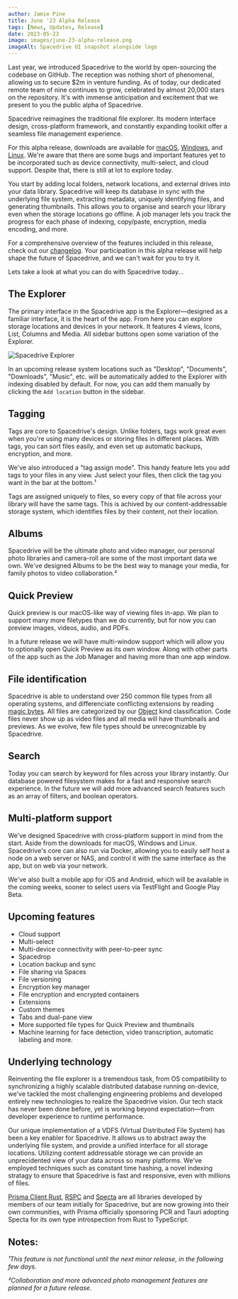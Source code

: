 ```yaml
---
author: Jamie Pine
title: June '23 Alpha Release
tags: [News, Updates, Release]
date: 2023-05-23
image: images/june-23-alpha-release.png
imageAlt: Spacedrive UI snapshot alongside logo
---
```


Last year, we introduced Spacedrive to the world by open-sourcing the codebase on GitHub. The reception was nothing short of phenomenal, allowing us to secure $2m in venture funding. As of today, our dedicated remote team of nine continues to grow, celebrated by almost 20,000 stars on the repository. It's with immense anticipation and excitement that we present to you the public alpha of Spacedrive.

Spacedrive reimagines the traditional file explorer. Its modern interface design, cross-platform framework, and constantly expanding toolkit offer a seamless file management experience.

For this alpha release, downloads are available for [macOS](), [Windows](), and [Linux](). We're aware that there are some bugs and important features yet to be incorporated such as device connectivity, multi-select, and cloud support. Despite that, there is still at lot to explore today.

You start by adding local folders, network locations, and external drives into your data library. Spacedrive will keep its database in sync with the underlying file system, extracting metadata, uniquely identifying files, and generating thumbnails. This allows you to organise and search your library even when the storage locations go offline. A job manager lets you track the progress for each phase of indexing, copy/paste, encryption, media encoding, and more.

For a comprehensive overview of the features included in this release, check out our [changelog](). Your participation in this alpha release will help shape the future of Spacedrive, and we can't wait for you to try it.

Lets take a look at what you can do with Spacedrive today...

## The Explorer

The primary interface in the Spacedrive app is the Explorer—designed as a familiar interface, it is the heart of the app. From here you can explore storage locations and devices in your network. It features 4 views, Icons, List, Columns and Media. All sidebar buttons open some variation of the Explorer.

![Spacedrive Explorer](/images/explorer.png)

In an upcoming release system locations such as "Desktop", "Documents", "Downloads", "Music", etc. will be automatically added to the Explorer with indexing disabled by default. For now, you can add them manually by clicking the `Add location` button in the sidebar.

## Tagging

Tags are core to Spacedrive's design. Unlike folders, tags work great even when you're using many devices or storing files in different places. With tags, you can sort files easily, and even set up automatic backups, encryption, and more.

We've also introduced a "tag assign mode". This handy feature lets you add tags to your files in any view. Just select your files, then click the tag you want in the bar at the bottom.¹

Tags are assigned uniquely to files, so every copy of that file across your library will have the same tags. This is achived by our content-addressable storage system, which identifies files by their content, not their location.

## Albums

Spacedrive will be the ultimate photo and video manager, our personal photo libraries and camera-roll are some of the most important data we own. We've designed Albums to be the best way to manage your media, for family photos to video collaboration.²

## Quick Preview

Quick preview is our macOS-like way of viewing files in-app. We plan to support many more filetypes than we do currently, but for now you can preview images, videos, audio, and PDFs.

In a future release we will have multi-window support which will allow you to optionally open Quick Preview as its own window. Along with other parts of the app such as the Job Manager and having more than one app window.

## File identification

Spacedrive is able to understand over 250 common file types from all operating systems, and differenciate conflicting extensions by reading [magic bytes](). All files are categorized by our [Object]() kind classification. Code files never show up as video files and all media will have thumbnails and previews. As we evolve, few file types should be unrecognizable by Spacedrive.

## Search

Today you can search by keyword for files across your library instantly. Our database powered filesystem makes for a fast and responsive search experience. In the future we will add more advanced search features such as an array of filters, and boolean operators.

## Multi-platform support

We've designed Spacedrive with cross-platform support in mind from the start. Aside from the downloads for macOS, Windows and Linux. Spacedrive's core can also run via Docker, allowing you to easily self host a node on a web server or NAS, and control it with the same interface as the app, but on web via your network.

We've also built a mobile app for iOS and Android, which will be available in the coming weeks, sooner to select users via TestFlight and Google Play Beta.

## Upcoming features

- Cloud support
- Multi-select
- Multi-device connectivity with peer-to-peer sync
- Spacedrop
- Location backup and sync
- File sharing via Spaces
- File versioning
- Encryption key manager
- File encryption and encrypted containers
- Extensions
- Custom themes
- Tabs and dual-pane view
- More supported file types for Quick Preview and thumbnails
- Machine learning for face detection, video transcription, automatic labeling and more.

## Underlying technology

Reinventing the file explorer is a tremendous task, from OS compatibility to synchronizing a highly scalable distributed database running on-device, we've tackled the most challenging engineering problems and developed entirely new technologies to realize the Spacedrive vision. Our tech stack has never been done before, yet is working beyond expectation—from developer experience to runtime performance.

Our unique implementation of a VDFS (Virtual Distributed File System) has been a key enabler for Spacedrive. It allows us to abstract away the underlying file system, and provide a unified interface for all storage locations. Utilizing content addressable storage we can provide an unprecidented view of your data across so many platforms. We've employed techniques such as constant time hashing, a novel indexing stratagy to ensure that Spacedrive is fast and responsive, even with millions of files.

[Prisma Client Rust](), [RSPC]() and [Specta]() are all libraries developed by members of our team initially for Spacedrive, but are now growing into their own communities, with Prisma officially sponsoring PCR and Tauri adopting Specta for its own type introspection from Rust to TypeScript.

## Notes:

_¹This feature is not functional until the next minor release, in the following few days._

_²Collaboration and more advanced photo management features are planned for a future release._
